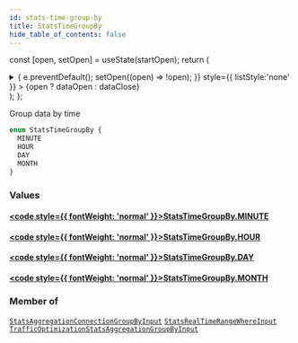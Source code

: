 ```yaml
---
id: stats-time-group-by
title: StatsTimeGroupBy
hide_table_of_contents: false
---
```






const [open, setOpen] = useState(startOpen);
return (
<details {...(open ? { open: true } : {})} className="details" style={{ border:'none', boxShadow:'none', background:'var(--ifm-background-color)' }}>
<summary
onClick={(e) => {
e.preventDefault();
setOpen((open) => !open);
}}
style={{ listStyle:'none' }} >
{open ? dataOpen : dataClose}
</summary>
{open && children}
</details>
);
};

Group data by time

```graphql
enum StatsTimeGroupBy {
  MINUTE
  HOUR
  DAY
  MONTH
}
```

### Values

#### [<code style={{ fontWeight: 'normal' }}>StatsTimeGroupBy.<b>MINUTE</b></code>](#)

>

#### [<code style={{ fontWeight: 'normal' }}>StatsTimeGroupBy.<b>HOUR</b></code>](#)

>

#### [<code style={{ fontWeight: 'normal' }}>StatsTimeGroupBy.<b>DAY</b></code>](#)

>

#### [<code style={{ fontWeight: 'normal' }}>StatsTimeGroupBy.<b>MONTH</b></code>](#)

>

### Member of

[`StatsAggregationConnectionGroupByInput`](/api/inputs/stats-aggregation-connection-group-by-input) <Badge class="badge badge--secondary" text="input"/><Bullet />[`StatsRealTimeRangeWhereInput`](/api/inputs/stats-real-time-range-where-input) <Badge class="badge badge--secondary" text="input"/><Bullet />[`TrafficOptimizationStatsAggregationGroupByInput`](/api/inputs/traffic-optimization-stats-aggregation-group-by-input) <Badge class="badge badge--secondary" text="input"/>
